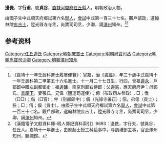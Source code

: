{{明清人物信息框
| 姓名 = 邊侁
| 原名 =
| 圖片名稱= 
| 圖片大小 =
| 圖片說明 = 
| 最高職務 = 尚寶司少卿
| 國家 = 大明 
| 爵位 =
| 籍貫 = [[直隸|直隸]][[河間府|河間府]][[任丘縣|任丘縣]]
| 族裔 = 
| 旗籍 = 
| 字號 = 
| 諡號 =
| 出生日期 = 十一月二十七日
| 出生地點 =
| 逝世日期 = 
| 逝世地點 =
| 墓葬 =
| 配偶 = 張氏
| 親屬 = 曾祖[[邊永|邊永]]，祖[[邊鏞|邊鏞]]，父[[邊憲|邊憲]]，母鄭氏
| 出身 =
* 嘉靖十一年壬辰科進士
| 經歷 =
| 著作 =  
}}
'''邊侁'''{{BD|1503年||？年||}}，字'''行甫'''，號'''貞谷'''，[[直隸|直隸]][[河間府|河間府]][[任丘縣|任丘縣]]人，明朝政治人物。

由國子生中式順天府鄉試第六名[[舉人|舉人]]，[[會試|會試]]中式第一百三十七名。觀戶部政，選翰林院[[庶吉士|庶吉士]]，陞光祿寺寺丞，尚寶司司丞，少卿，謫[[澤州|澤州]]知州。<ref>《嘉靖十一年壬辰科進士履曆便覽》：官籍，治《[[書經|書經]]》，年三十歲中式嘉靖十一年壬辰科第二甲第五十六名進士。十一月二十七日生，行四，曾祖[[邊永|邊永]]，戶部郎中贈左副都御史；祖[[邊鏞|邊鏞]]，南京刑部右侍郎；父[[邊憲|邊憲]]，應天府府尹；母鄭氏。[[具慶下|具慶下]]，妻張氏，兄偉（鹽運司運使）；億（布政司左參政）；□；僑（□□）；偕（□官）；仲（刑部郎中）；偁（光祿寺署正）；佃，弟偲（貢士）；任；□；偦；傒（貢士）。由國子生中式順天府鄉試第六名[[舉人|舉人]]，[[會試|會試]]中式第一百三十七名。觀戶部政，選翰林院庶吉士，陞光祿寺寺丞，尚寶司司丞，少卿，謫[[澤州|澤州]]知州。</ref><ref>《漢籍電子文獻資料庫-明人傳記資料索引》9693：邊侁，字行夫，號眞谷，任丘人。嘉靖十一年進士，由庶起士授工科給事中，尋調禮部主事，官至澤州知州，聽調歸。</ref>

== 参考资料 ==
{{reflist}}

{{嘉靖十一年壬辰科殿试金榜}}
{{邊永家族}}

{{Authority control}}
{{DEFAULTSORT:Bian邊}}
[[Category:任丘邊氏|Category:任丘邊氏]]
[[Category:明朝庶吉士|Category:明朝庶吉士]]
[[Category:明朝尚寶司丞|Category:明朝尚寶司丞]]
[[Category:明朝尚寶司少卿|Category:明朝尚寶司少卿]]
[[Category:明朝澤州知州|Category:明朝澤州知州]]


{{明朝人物小作品}}